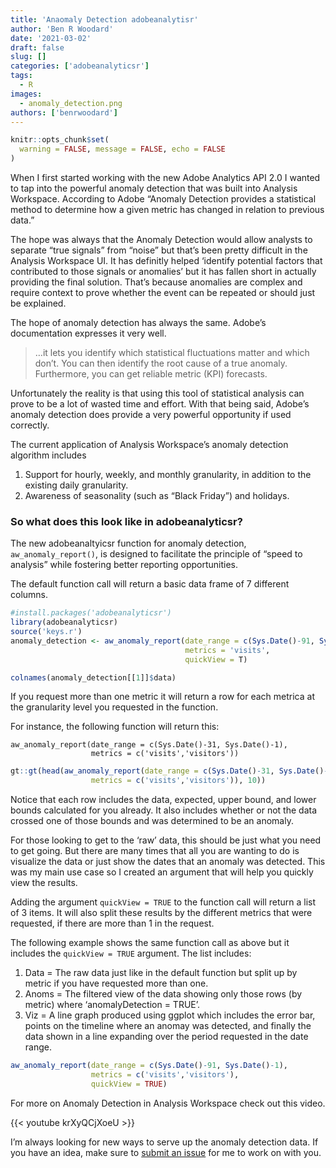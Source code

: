 ```yaml
---
title: 'Anaomaly Detection adobeanalytisr'
author: 'Ben R Woodard'
date: '2021-03-02'
draft: false
slug: []
categories: ['adobeanalyticsr']
tags:
  - R
images: 
  - anomaly_detection.png
authors: ['benrwoodard']
---
```

```r
knitr::opts_chunk$set(
  warning = FALSE, message = FALSE, echo = FALSE
)
```

When I first started working with the new Adobe Analytics API 2.0 I wanted to tap into the powerful anomaly detection that was built into Analysis Workspace.  According to Adobe "Anomaly Detection provides a statistical method to determine how a given metric has changed in relation to previous data." <!--more-->

The hope was always that the Anomaly Detection would allow analysts to separate “true signals” from “noise” but that's been pretty difficult in the Analysis Workspace UI.  It has definitly helped 'identify potential factors that contributed to those signals or anomalies' but it has fallen short in actually providing the final solution.  That's because anomalies are complex and require context to prove whether the event can be repeated or should just be explained. 

The hope of anomaly detection has always the same. Adobe's documentation expresses it very well.

> ...it lets you identify which statistical fluctuations matter and which don’t. You can then identify the root cause of a true anomaly. Furthermore, you can get reliable metric (KPI) forecasts.

Unfortunately the reality is that using this tool of statistical analysis can prove to be a lot of wasted time and effort.  With that being said, Adobe's anomaly detection does provide a very powerful opportunity if used correctly.

The current application of Analysis Workspace’s anomaly detection algorithm includes

1. Support for hourly, weekly, and monthly granularity, in addition to the existing daily granularity.
2. Awareness of seasonality (such as “Black Friday”) and holidays.

### So what does this look like in adobeanalyticsr?

The new adobeanaltyicsr function for anomaly detection,  `aw_anomaly_report()`, is designed to facilitate the principle of "speed to analysis" while fostering better reporting opportunities.  

The default function call will return a basic data frame of 7 different columns. 

```r
#install.packages('adobeanalyticsr')
library(adobeanalyticsr)
source('keys.r')
anomaly_detection <- aw_anomaly_report(date_range = c(Sys.Date()-91, Sys.Date()-1),
                                       metrics = 'visits',
                                       quickView = T)
```


```r
colnames(anomaly_detection[[1]]$data)
```

If you request more than one metric it will return a row for each metrica at the granularity level you requested in the function.

For instance, the following function will return this:

```
aw_anomaly_report(date_range = c(Sys.Date()-31, Sys.Date()-1),
                  metrics = c('visits','visitors'))
```

```r
gt::gt(head(aw_anomaly_report(date_range = c(Sys.Date()-31, Sys.Date()-1),
                  metrics = c('visits','visitors')), 10))
```

Notice that each row includes the data, expected, upper bound, and lower bounds calculated for you already.  It also includes whether or not the data crossed one of those bounds and was determined to be an anomaly.

For those looking to get to the 'raw' data, this should be just what you need to get going.  But there are many times that all you are wanting to do is visualize the data or just show the dates that an anomaly was detected.  This was my main use case so I created an argument that will help you quickly view the results.  

Adding the argument `quickView = TRUE` to the function call will return a list of 3 items. It will also split these results by the different metrics that were requested, if there are more than 1 in the request.  

The following example shows the same function call as above but it includes the `quickView = TRUE` argument. The list includes:

1. Data = The raw data just like in the default function but split up by metric if you have requested more than one.
2. Anoms = The filtered view of the data showing only those rows (by metric) where 'anomalyDetection = TRUE'.
3. Viz = A line graph produced using ggplot which includes the error bar, points on the timeline where an anomay was detected, and finally the data shown in a line expanding over the period requested in the date range.

```r
aw_anomaly_report(date_range = c(Sys.Date()-91, Sys.Date()-1),
                  metrics = c('visits','visitors'),
                  quickView = TRUE)

```

For more on Anomaly Detection in Analysis Workspace check out this video.

{{< youtube krXyQCjXoeU >}}

I'm always looking for new ways to serve up the anomaly detection data. If you have an idea, make sure to [submit an issue](https://github.com/benrwoodard/adobeanalyticsr/issues) for me to work on with you.